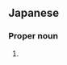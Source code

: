 ==Japanese==
{{ja-kanjitab|お|くり|k2=ぐり|yomi=k|r=y}}

===Proper noun===
{{ja-pos|おぐり|proper}}

# {{surname|lang=ja|sort=おぐり}}